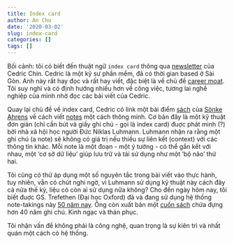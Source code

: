 ```yaml
---
title: Index card
author: An Chu
date: '2020-03-02'
slug: index-card
categories: []
tags: []
---
```



Bối cảnh: tôi có biết đến thuật ngữ `index card` thông qua
[newsletter](https://commoncog.com/blog/) của Cedric Chin. Cedric là một kỹ sư
phần mềm, đã có thời gian based ở Sài Gòn. Anh này rất hay đọc và rất hay viết,
đặc biệt là về chủ đề [career
moat](https://commoncog.com/blog/career-moats-101/).  Tôi suy nghĩ và có định
hướng nhiều hơn về công việc, tương lai nghề nghiệp của mình nhờ đọc các bài
viết của Cedric.

Quay lại chủ đề về index card, Cedric có link một bài điểm
[sách](https://www.amazon.com/gp/product/B06WVYW33Y) của [Sönke
Ahrens](https://twitter.com/soenke_ahrens) về cách viết
[notes](https://fortelabs.co/blog/how-to-take-smart-notes/) một cách thông
minh. Cơ bản đây là một kỹ thuật đơn giản (chỉ cần bút và giấy ghi chú - gọi là
index card) đuợc phát minh (?) bởi nhà xã hội học người Đức Niklas
Luhmann. Luhmann nhận ra rằng một ghi chú (a note) sẽ không có giá trị nếu thiếu
sự liên kết (context) với các thông tin khác. Mỗi note là một đoạn - một ý
tưởng - có thể gắn kết với nhau, một 'cơ sở dữ liệu' giúp lưu trữ và tái sử dụng
như một 'bộ não' thứ hai.

Tôi cũng có thử áp dụng một số nguyên tắc trong bài viết vào thực hành, tuy
nhiên, vẫn có chút nghi ngờ, vì Luhmann sử dụng kỹ thuật này cách đây cả nửa thế
kỷ, liệu có còn ai sử dụng nữa không? Cho đến ngày hôm nay, tôi biết đuợc
GS. Trefethen (Đại học Oxford) đã và đang sử dụng hệ thống note-takings này [50
năm nay](https://trefethen.net/2020/02/14/50th-anniversary-of-these-notes/). Ông
còn xuất bản một [cuốn
sách](https://www.amazon.co.uk/Trefethens-Index-Cards-People-Mathematics/dp/9814360694)
chứa đựng hơn 40 năm ghi chú. Kinh ngạc và thán phục.

Tôi nhận vấn đề không phải là công nghệ, quan trọng là sự kiên trì và nhất quán
một cách có hệ thống.
